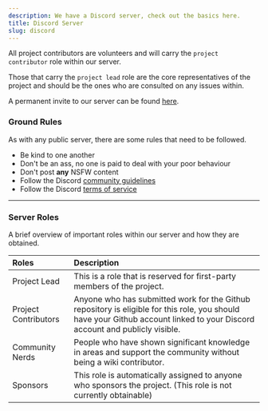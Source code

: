 ```yaml
---
description: We have a Discord server, check out the basics here.
title: Discord Server
slug: discord
---
```


All project contributors are volunteers and will carry the `project contributor` role within our server.

Those that carry the `project lead` role are the core representatives of the project and should be the ones who are consulted on any issues within.

A permanent invite to our server can be found <a href="http://www.setup.md/discord-invite">here</a>.

### Ground Rules

As with any public server, there are some rules that need to be followed.

<ul class="pl-5 list-disc">
    <li>Be kind to one another</li>
    <li>Don't be an ass, no one is paid to deal with your poor behaviour</li>
    <li>Don't post <strong>any</strong> NSFW content</li>
    <li>Follow the Discord <a href="https://dis.gd/guidelines">community guidelines</a></li>
    <li>Follow the Discord <a href="https://dis.gd/tos">terms of service</a></li>
</ul>

---

### Server Roles

A brief overview of important roles within our server and how they are obtained.

| Roles                | Description                                                                                                                                                                 |
| :------------------- | :-------------------------------------------------------------------------------------------------------------------------------------------------------------------------- |
| Project Lead         | This is a role that is reserved for first-party members of the project.                                                                                                     |
| Project Contributors | Anyone who has submitted work for the Github repository is eligible for this role, you should have your Github account linked to your Discord account and publicly visible. |
| Community Nerds      | People who have shown significant knowledge in areas and support the community without being a wiki contributor.                                                            |
| Sponsors             | This role is automatically assigned to anyone who sponsors the project. (This role is not currently obtainable)                                                             |

